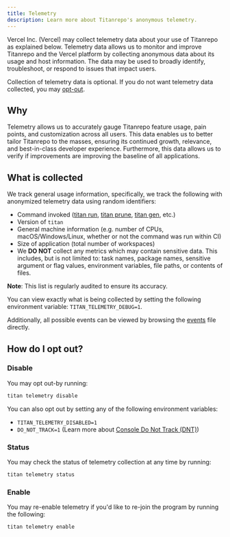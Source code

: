 ```yaml
---
title: Telemetry
description: Learn more about Titanrepo's anonymous telemetry.
---
```


Vercel Inc. (Vercel) may collect telemetry data about your use of Titanrepo as explained below.
Telemetry data allows us to monitor and improve Titanrepo and the Vercel platform by
collecting anonymous data about its usage and host information. The data may be used to broadly identify,
troubleshoot, or respond to issues that impact users.

Collection of telemetry data is optional. If you do not want telemetry data collected, you may [opt-out](#how-do-i-opt-out).

## Why

Telemetry allows us to accurately gauge Titanrepo feature usage, pain points, and customization across all users.
This data enables us to better tailor Titanrepo to the masses, ensuring its continued growth, relevance, and best-in-class developer experience.
Furthermore, this data allows us to verify if improvements are improving the baseline of all applications.

## What is collected

We track general usage information, specifically, we track the following with anonymized telemetry data using random identifiers:

- Command invoked ([titan run](/repo/docs/reference/run), [titan prune](/repo/docs/reference/prune), [titan gen](/repo/docs/reference/generate), etc.)
- Version of `titan`
- General machine information (e.g. number of CPUs, macOS/Windows/Linux, whether or not the command was run within CI)
- Size of application (total number of workspaces)
- We **DO NOT** collect any metrics which may contain sensitive data. This includes, but is not limited to: task names, package names, sensitive argument or flag values, environment variables, file paths, or contents of files.

**Note**: This list is regularly audited to ensure its accuracy.

You can view exactly what is being collected by setting the following environment variable: `TITAN_TELEMETRY_DEBUG=1`.

Additionally, all possible events can be viewed by browsing the [events](https://github.com/khulnasoft/titanrepo/blob/main/crates/titanrepo-telemetry/src/events) file directly.

## How do I opt out?

### Disable

You may opt out-by running:

```bash title="Terminal"
titan telemetry disable
```

You can also opt out by setting any of the following environment variables:

- `TITAN_TELEMETRY_DISABLED=1`
- `DO_NOT_TRACK=1` (Learn more about [Console Do Not Track (DNT)](https://consoledonottrack.com/))

### Status

You may check the status of telemetry collection at any time by running:

```sh title="Terminal"
titan telemetry status
```

### Enable

You may re-enable telemetry if you'd like to re-join the program by running the following:

```sh title="Terminal"
titan telemetry enable
```
